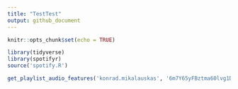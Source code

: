 ```yaml
---
title: "TestTest"
output: github_document
---
```


```r
knitr::opts_chunk$set(echo = TRUE)
```


```r
library(tidyverse)
library(spotifyr)
source('spotify.R')

get_playlist_audio_features('konrad.mikalauskas', '6m7Y65yFBztma60lvg1DMN')
```